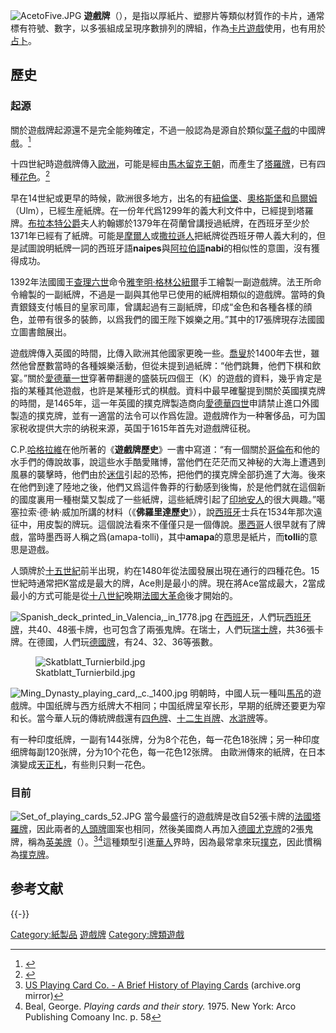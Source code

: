 {{for|[[Microsoft_Windows|Microsoft Windows]]自带的纸牌游戏|纸牌 (电子游戏)}}

[[File:AcetoFive.JPG|right]]
'''遊戲牌'''（{{lang-en|playing cards}}），是指以厚紙片、塑膠片等類似材質作的卡片，通常標有符號、數字，以多張組成呈現序數排列的牌組，作為[[卡片遊戲|卡片遊戲]]使用，也有用於[[占卜|占卜]]。

== 歷史 ==
=== 起源 ===
關於遊戲牌起源還不是完全能夠確定，不過一般認為是源自於類似[[葉子戲|葉子戲]]的中國牌戲。<ref name="wilkinson">{{cite journal | last=Wilkinson | first=W.H. | title=Chinese Origin of Playing Cards | journal=[[American_Anthropologist|American Anthropologist]] | volume=VIII | issue=1 | year=1895 | pages=61–78 | url=http://onlinelibrary.wiley.com/doi/10.1525/aa.1895.8.1.02a00070/abstract?systemMessage=Wiley+Online+Library+will+be+disrupted+5+Nov+from+10-12+GMT+for+monthly+maintenance | doi=10.1525/aa.1895.8.1.02a00070 | access-date=2013-04-19 | archive-date=2017-08-01 | archive-url=https://web.archive.org/web/20170801193843/http://onlinelibrary.wiley.com/doi/10.1525/aa.1895.8.1.02a00070/abstract?systemMessage=Wiley+Online+Library+will+be+disrupted+5+Nov+from+10-12+GMT+for+monthly+maintenance | dead-url=no }}</ref>

十四世紀時遊戲牌傳入[[歐洲|歐洲]]，可能是經由[[馬木留克王朝|馬木留克王朝]]，而產生了[[塔羅牌|塔羅牌]]，已有四種[[花色|花色]]。<ref name=Banzhaf>{{Citation |last1=Banzhaf |first1=Hajo |title=Il Grande Libro dei Tarocchi |year=1994 |publisher=Hermes Edizioni |location=Roma |language=it |isbn=88-7938-047-8 |page=16 }}</ref>

早在14世紀或更早的時候，歐洲很多地方，出名的有[[紐倫堡|紐倫堡]]、[[奧格斯堡|奧格斯堡]]和[[烏爾姆|烏爾姆]]（Ulm），已經生産紙牌。在一份年代爲1299年的義大利文件中，已經提到塔羅牌。[[布拉本特公爵|布拉本特公爵]]夫人約翰娜於1379年在荷蘭曾講授過紙牌，在西班牙至少於1371年已經有了紙牌。可能是[[摩爾人|摩爾人]]或[[撒拉遜人|撒拉遜人]]把紙牌從西班牙帶人義大利的，但是試圖說明紙牌一詞的西班牙語'''naipes'''與[[阿拉伯語|阿拉伯語]]'''nabi'''的相似性的意圖，沒有獲得成功。

1392年法國國王[[查理六世|查理六世]]命令[[雅奎明·格林公紐爾|雅奎明·格林公紐爾]]手工繪製一副遊戲牌。法王所命令繪製的一副紙牌，不過是一副與其他早已使用的紙牌相類似的遊戲牌。當時的負責銀錢支付帳目的皇家司庫，曾講起過有三副紙牌，印成“金色和各種各樣的顔色，並帶有很多的裝飾，以爲我們的國王陛下娛樂之用。”其中的17張牌現存法國國立圖書館展出。

遊戲牌傳入英國的時間，比傳入歐洲其他國家更晚一些。[[喬叟|喬叟]]於1400年去世，雖然他曾歷數當時的各種娛樂活動，但從未提到過紙牌：“他們跳舞，他們下棋和飲宴。”關於[[愛德華一世|愛德華一世]]穿著帶翻邊的盛裝玩四個王（K）的遊戲的資料，幾乎肯定是指的某種其他遊戲，也許是某種形式的棋戲。資料中最早確鑿提到關於英國撲克牌的時間，是1465年，這一年英國的撲克牌製造商向[[愛德華四世|愛德華四世]]申請禁止進口外國製造的撲克牌，並有一適當的法令可以作爲佐證。遊戲牌作为一种奢侈品，可为国家税收提供大宗的纳税来源，英国于1615年首先对遊戲牌征税。

C.P.[[哈格拉維|哈格拉維]]在他所著的《'''遊戲牌歷史'''》一書中寫道：“有一個關於[[哥倫布|哥倫布]]和他的水手們的傳說故事，說這些水手酷愛賭博，當他們在茫茫而又神秘的大海上遭遇到風暴的襲擊時，他們由於[[迷信|迷信]]引起的恐怖，把他們的撲克牌全部扔進了大海。後來在他們到達了陸地之後，他們又爲這件魯莽的行動感到後悔，於是他們就在這個新的國度裏用一種樹葉又製成了一些紙牌，這些紙牌引起了[[印地安人|印地安人]]的很大興趣。”噶塞拉索·德·納·威加所講的材料（《'''佛羅里達歷史'''》），說[[西班牙|西班牙]]士兵在1534年那次遠征中，用皮製的牌玩。這個說法看來不僅僅只是一個傳說。[[墨西哥|墨西哥]]人很早就有了牌戲，當時墨西哥人稱之爲(amapa-tolli)，其中'''amapa'''的意思是紙片，而'''tolli'''的意思是遊戲。

人頭牌於[[十五世紀|十五世紀]]前半出現，約在1480年從法國發展出現在通行的四種花色。15世紀時通常把K當成是最大的牌，Ace則是最小的牌。現在將Ace當成最大，2當成最小的方式可能是從[[十八世紀|十八世紀]]晚期[[法國大革命|法國大革命]]後才開始的。

[[Image:Spanish_deck_printed_in_Valencia,_in_1778.jpg|thumb]]
在[[西班牙|西班牙]]，人們玩[[西班牙牌|西班牙牌]]，共40、48張卡牌，也可包含了兩張鬼牌。在瑞士，人們玩[[瑞士牌|瑞士牌]]，共36張卡牌。在德國，人們玩[[德國牌|德國牌]]，有24、32、36等張數。

[[File:Skatblatt_Turnierbild.jpg|thumb]]

[[Image:Ming_Dynasty_playing_card,_c._1400.jpg|thumb]]
明朝時，中國人玩一種叫[[馬吊|馬吊]]的遊戲牌。中国纸牌与西方纸牌大不相同；中国纸牌呈窄长形，早期的纸牌还要更为窄和长。當今華人玩的傳統牌戲還有[[四色牌|四色牌]]、[[十二生肖牌|十二生肖牌]]、[[水滸牌|水滸牌]]等。

有一种印度纸牌，一副有144张牌，分为8个花色，每一花色18张牌；另一种印度细牌每副120张牌，分为10个花色，每一花色12张牌。
由歐洲傳來的紙牌，在日本演變成[[天正札|天正札]]，有些則只剩一花色。

===目前===
[[File:Set_of_playing_cards_52.JPG|thumb]]
{{main|撲克牌}}
當今最盛行的遊戲牌是改自52張卡牌的[[法國塔羅牌|法國塔羅牌]]，因此兩者的[[人頭牌|人頭牌]]圖案也相同，然後美國商人再加入[[德國|德國]][[尤克牌|尤克牌]]的2張鬼牌，稱為[[英美牌|英美牌]]（{{lang|en|Anglo-American playing card}}）。<ref name="uspchist">[https://web.archive.org/web/20070826144858/http://www.usplayingcard.com/gamerules/briefhistory.html US Playing Card Co. - A Brief History of Playing Cards] (archive.org mirror)</ref><ref name=beal_joker>Beal, George. ''Playing cards and their story.'' 1975. New York: Arco Publishing Comoany Inc. p. 58</ref>這種類型引進[[華人|華人]]界時，因為最常拿來玩[[撲克|撲克]]，因此慣稱為[[撲克牌|撲克牌]]。

== 参考文献 ==
{{Reflist|30em}}

{{-}}
{{紙牌遊戲}}
{{紙製品}}

[[Category:紙製品|Category:紙製品]]
[[Category:遊戲牌|]]
[[Category:牌類遊戲|Category:牌類遊戲]]